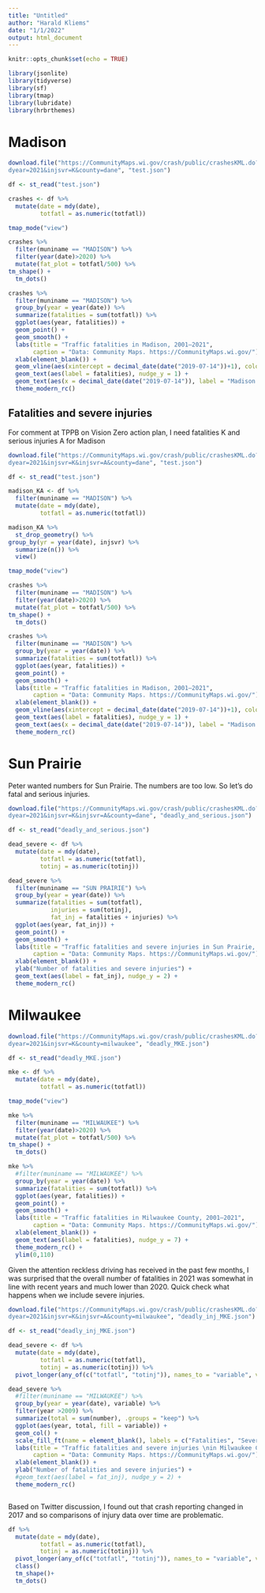 ```yaml
---
title: "Untitled"
author: "Harald Kliems"
date: "1/1/2022"
output: html_document
---
```


```r
knitr::opts_chunk$set(echo = TRUE)
```

```r
library(jsonlite)
library(tidyverse)
library(sf)
library(tmap)
library(lubridate)
library(hrbrthemes)
```
# Madison
```r
download.file("https://CommunityMaps.wi.gov/crash/public/crashesKML.do?filetype=json&startyear=2000&en
dyear=2021&injsvr=K&county=dane", "test.json")

df <- st_read("test.json")

crashes <- df %>% 
  mutate(date = mdy(date),
         totfatl = as.numeric(totfatl))

tmap_mode("view")

crashes %>% 
  filter(muniname == "MADISON") %>% 
  filter(year(date)>2020) %>% 
  mutate(fat_plot = totfatl/500) %>% 
tm_shape() +
  tm_dots()
```

```r
crashes %>% 
  filter(muniname == "MADISON") %>% 
  group_by(year = year(date)) %>% 
  summarize(fatalities = sum(totfatl)) %>% 
  ggplot(aes(year, fatalities)) +
  geom_point() +
  geom_smooth() +
  labs(title = "Traffic fatalities in Madison, 2001–2021",
       caption = "Data: Community Maps. https://CommunityMaps.wi.gov/") +
  xlab(element_blank()) +
  geom_vline(aes(xintercept = decimal_date(date("2019-07-14"))+1), color = "white") +
  geom_text(aes(label = fatalities), nudge_y = 1) +
  geom_text(aes(x = decimal_date(date("2019-07-14")), label = "Madison adopts\n Vision Zero", y = 5)) +
  theme_modern_rc()
```


## Fatalities and severe injuries
For comment at TPPB on Vision Zero action plan, I need fatalities K and serious injuries A for Madison

```r



download.file("https://CommunityMaps.wi.gov/crash/public/crashesKML.do?filetype=json&startyear=2000&en
dyear=2021&injsvr=K&injsvr=A&county=dane", "test.json")

df <- st_read("test.json")

madison_KA <- df %>% 
  filter(muniname == "MADISON") %>% 
  mutate(date = mdy(date),
         totfatl = as.numeric(totfatl))

madison_KA %>% 
  st_drop_geometry() %>% 
group_by(yr = year(date), injsvr) %>% 
  summarize(n()) %>% 
  view()

tmap_mode("view")

crashes %>% 
  filter(muniname == "MADISON") %>% 
  filter(year(date)>2020) %>% 
  mutate(fat_plot = totfatl/500) %>% 
tm_shape() +
  tm_dots()
```

```r
crashes %>% 
  filter(muniname == "MADISON") %>% 
  group_by(year = year(date)) %>% 
  summarize(fatalities = sum(totfatl)) %>% 
  ggplot(aes(year, fatalities)) +
  geom_point() +
  geom_smooth() +
  labs(title = "Traffic fatalities in Madison, 2001–2021",
       caption = "Data: Community Maps. https://CommunityMaps.wi.gov/") +
  xlab(element_blank()) +
  geom_vline(aes(xintercept = decimal_date(date("2019-07-14"))+1), color = "white") +
  geom_text(aes(label = fatalities), nudge_y = 1) +
  geom_text(aes(x = decimal_date(date("2019-07-14")), label = "Madison adopts\n Vision Zero", y = 5)) +
  theme_modern_rc()
```

# Sun Prairie
Peter wanted numbers for Sun Prairie. The numbers are too low. So let's do fatal and serious injuries.

```r
download.file("https://CommunityMaps.wi.gov/crash/public/crashesKML.do?filetype=json&startyear=2000&en
dyear=2021&injsvr=K&injsvr=A&county=dane", "deadly_and_serious.json")
```

```r
df <- st_read("deadly_and_serious.json")

dead_severe <- df %>% 
  mutate(date = mdy(date),
         totfatl = as.numeric(totfatl),
         totinj = as.numeric(totinj))

dead_severe %>% 
  filter(muniname == "SUN PRAIRIE") %>% 
  group_by(year = year(date)) %>% 
  summarize(fatalities = sum(totfatl),
            injuries = sum(totinj),
            fat_inj = fatalities + injuries) %>% 
  ggplot(aes(year, fat_inj)) +
  geom_point() +
  geom_smooth() +
  labs(title = "Traffic fatalities and severe injuries in Sun Prairie, 2001–2021",
       caption = "Data: Community Maps. https://CommunityMaps.wi.gov/") +
  xlab(element_blank()) +
  ylab("Number of fatalities and severe injuries") +
  geom_text(aes(label = fat_inj), nudge_y = 2) +
  theme_modern_rc()


```

# Milwaukee
```r
download.file("https://CommunityMaps.wi.gov/crash/public/crashesKML.do?filetype=json&startyear=2000&en
dyear=2021&injsvr=K&county=milwaukee", "deadly_MKE.json")
```


```r
df <- st_read("deadly_MKE.json")

mke <- df %>% 
  mutate(date = mdy(date),
         totfatl = as.numeric(totfatl))

tmap_mode("view")

mke %>% 
  filter(muniname == "MILWAUKEE") %>% 
  filter(year(date)>2020) %>% 
  mutate(fat_plot = totfatl/500) %>% 
tm_shape() +
  tm_dots()
```

```r
mke %>% 
  #filter(muniname == "MILWAUKEE") %>% 
  group_by(year = year(date)) %>% 
  summarize(fatalities = sum(totfatl)) %>% 
  ggplot(aes(year, fatalities)) +
  geom_point() +
  geom_smooth() +
  labs(title = "Traffic fatalities in Milwaukee County, 2001–2021",
       caption = "Data: Community Maps. https://CommunityMaps.wi.gov/") +
  xlab(element_blank()) +
  geom_text(aes(label = fatalities), nudge_y = 7) +
  theme_modern_rc() +
  ylim(0,110)
```

Given the attention reckless driving has received in the past few months, I was surprised that the overall number of fatalities in 2021 was somewhat in line with recent years and much lower than 2020. Quick check what happens when we include severe injuries.

```r
download.file("https://CommunityMaps.wi.gov/crash/public/crashesKML.do?filetype=json&startyear=2000&en
dyear=2021&injsvr=K&injsvr=A&county=milwaukee", "deadly_inj_MKE.json")
```

```r
df <- st_read("deadly_inj_MKE.json")

dead_severe <- df %>% 
  mutate(date = mdy(date),
         totfatl = as.numeric(totfatl),
         totinj = as.numeric(totinj)) %>% 
  pivot_longer(any_of(c("totfatl", "totinj")), names_to = "variable", values_to = "number")

dead_severe %>% 
  #filter(muniname == "MILWAUKEE") %>% 
  group_by(year = year(date), variable) %>% 
  filter(year >2009) %>% 
  summarize(total = sum(number), .groups = "keep") %>% 
  ggplot(aes(year, total, fill = variable)) +
  geom_col() +
  scale_fill_ft(name = element_blank(), labels = c("Fatalities", "Severe injuries")) +
  labs(title = "Traffic fatalities and severe injuries \nin Milwaukee County, 2010–2021",
       caption = "Data: Community Maps. https://CommunityMaps.wi.gov/") +
  xlab(element_blank()) +
  ylab("Number of fatalities and severe injuries") +
  #geom_text(aes(label = fat_inj), nudge_y = 2) +
  theme_modern_rc()



```
Based on Twitter discussion, I found out that crash reporting changed in 2017 and so comparisons of injury data over time are problematic.

```r
df %>% 
  mutate(date = mdy(date),
         totfatl = as.numeric(totfatl),
         totinj = as.numeric(totinj)) %>%
  pivot_longer(any_of(c("totfatl", "totinj")), names_to = "variable", values_to = "number") %>%
  class()
  tm_shape()+
  tm_dots()
```

